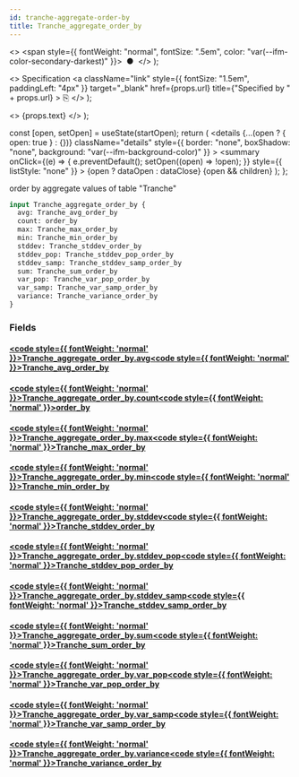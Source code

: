 ```yaml
---
id: tranche-aggregate-order-by
title: Tranche_aggregate_order_by
---
```


<head>
  <meta content="noindex" name="robots" />
  <meta charset="utf-8" />
</head>

  <>
    <span style={{ fontWeight: "normal", fontSize: ".5em", color: "var(--ifm-color-secondary-darkest)" }}>
      &nbsp;●&nbsp;
    </span>
  </>
);

  <>
    Specification
    <a
      className="link"
      style={{ fontSize: "1.5em", paddingLeft: "4px" }}
      target="_blank"
      href={props.url}
      title={"Specified by " + props.url}
    >
      ⎘
    </a>
  </>
);

  <>
    <span className={props.class}>{props.text}</span>
  </>
);


  const [open, setOpen] = useState(startOpen);
  return (
    <details
      {...(open ? { open: true } : {})}
      className="details"
      style={{ border: "none", boxShadow: "none", background: "var(--ifm-background-color)" }}
    >
      <summary
        onClick={(e) => {
          e.preventDefault();
          setOpen((open) => !open);
        }}
        style={{ listStyle: "none" }}
      >
        {open ? dataOpen : dataClose}
      </summary>
      {open && children}
    </details>
  );
};

order by aggregate values of table "Tranche"

```graphql
input Tranche_aggregate_order_by {
  avg: Tranche_avg_order_by
  count: order_by
  max: Tranche_max_order_by
  min: Tranche_min_order_by
  stddev: Tranche_stddev_order_by
  stddev_pop: Tranche_stddev_pop_order_by
  stddev_samp: Tranche_stddev_samp_order_by
  sum: Tranche_sum_order_by
  var_pop: Tranche_var_pop_order_by
  var_samp: Tranche_var_samp_order_by
  variance: Tranche_variance_order_by
}
```

### Fields

#### [<code style={{ fontWeight: 'normal' }}>Tranche_aggregate_order_by.<b>avg</b></code>](#)<Bullet />[<code style={{ fontWeight: 'normal' }}><b>Tranche_avg_order_by</b></code>](/docs/api/airdrops/graphql/envio/inputs/tranche-avg-order-by.mdx) <Badge class="badge badge--secondary " text="input"/>

#### [<code style={{ fontWeight: 'normal' }}>Tranche_aggregate_order_by.<b>count</b></code>](#)<Bullet />[<code style={{ fontWeight: 'normal' }}><b>order_by</b></code>](/docs/api/airdrops/graphql/envio/enums/order-by.mdx) <Badge class="badge badge--secondary " text="enum"/>

#### [<code style={{ fontWeight: 'normal' }}>Tranche_aggregate_order_by.<b>max</b></code>](#)<Bullet />[<code style={{ fontWeight: 'normal' }}><b>Tranche_max_order_by</b></code>](/docs/api/airdrops/graphql/envio/inputs/tranche-max-order-by.mdx) <Badge class="badge badge--secondary " text="input"/>

#### [<code style={{ fontWeight: 'normal' }}>Tranche_aggregate_order_by.<b>min</b></code>](#)<Bullet />[<code style={{ fontWeight: 'normal' }}><b>Tranche_min_order_by</b></code>](/docs/api/airdrops/graphql/envio/inputs/tranche-min-order-by.mdx) <Badge class="badge badge--secondary " text="input"/>

#### [<code style={{ fontWeight: 'normal' }}>Tranche_aggregate_order_by.<b>stddev</b></code>](#)<Bullet />[<code style={{ fontWeight: 'normal' }}><b>Tranche_stddev_order_by</b></code>](/docs/api/airdrops/graphql/envio/inputs/tranche-stddev-order-by.mdx) <Badge class="badge badge--secondary " text="input"/>

#### [<code style={{ fontWeight: 'normal' }}>Tranche_aggregate_order_by.<b>stddev_pop</b></code>](#)<Bullet />[<code style={{ fontWeight: 'normal' }}><b>Tranche_stddev_pop_order_by</b></code>](/docs/api/airdrops/graphql/envio/inputs/tranche-stddev-pop-order-by.mdx) <Badge class="badge badge--secondary " text="input"/>

#### [<code style={{ fontWeight: 'normal' }}>Tranche_aggregate_order_by.<b>stddev_samp</b></code>](#)<Bullet />[<code style={{ fontWeight: 'normal' }}><b>Tranche_stddev_samp_order_by</b></code>](/docs/api/airdrops/graphql/envio/inputs/tranche-stddev-samp-order-by.mdx) <Badge class="badge badge--secondary " text="input"/>

#### [<code style={{ fontWeight: 'normal' }}>Tranche_aggregate_order_by.<b>sum</b></code>](#)<Bullet />[<code style={{ fontWeight: 'normal' }}><b>Tranche_sum_order_by</b></code>](/docs/api/airdrops/graphql/envio/inputs/tranche-sum-order-by.mdx) <Badge class="badge badge--secondary " text="input"/>

#### [<code style={{ fontWeight: 'normal' }}>Tranche_aggregate_order_by.<b>var_pop</b></code>](#)<Bullet />[<code style={{ fontWeight: 'normal' }}><b>Tranche_var_pop_order_by</b></code>](/docs/api/airdrops/graphql/envio/inputs/tranche-var-pop-order-by.mdx) <Badge class="badge badge--secondary " text="input"/>

#### [<code style={{ fontWeight: 'normal' }}>Tranche_aggregate_order_by.<b>var_samp</b></code>](#)<Bullet />[<code style={{ fontWeight: 'normal' }}><b>Tranche_var_samp_order_by</b></code>](/docs/api/airdrops/graphql/envio/inputs/tranche-var-samp-order-by.mdx) <Badge class="badge badge--secondary " text="input"/>

#### [<code style={{ fontWeight: 'normal' }}>Tranche_aggregate_order_by.<b>variance</b></code>](#)<Bullet />[<code style={{ fontWeight: 'normal' }}><b>Tranche_variance_order_by</b></code>](/docs/api/airdrops/graphql/envio/inputs/tranche-variance-order-by.mdx) <Badge class="badge badge--secondary " text="input"/>
